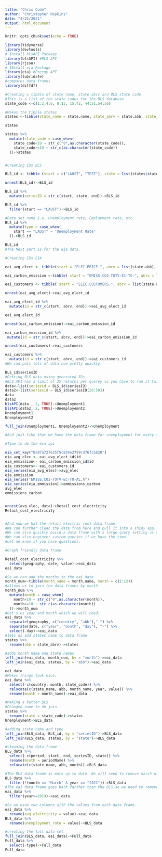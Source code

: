 ```yaml
---
title: "Chris Code"
author: "Christopher Hopkins"
date: "4/25/2021"
output: html_document
---
```


```r
knitr::opts_chunk$set(echo = TRUE)
```

```r
library(tidyverse)
library(devtools)
# Install blsAPI Package
library(blsAPI) #BLS API
library(rjson)
# INstall eia Package
library(eia) #Energy API
library(lubridate)
#compares data frames
library(diffdf)
```

```r
#Creating a tibble of state name, state abrv and BLS state code
#This is a list of the state codes for the BLS database
state_code <-c(1:2,4:6, 8:13, 15:42, 44:51,54:56)

#Makes the tibble states
states <-tibble(state_name = state.name, state_abrv = state.abb, state_code = state_code)

states

states %>% 
  mutate(state_code = case_when(
    state_code<10 ~ str_c("0",as.character(state_code)),
    state_code>=10 ~ str_c(as.character(state_code))
  ))->states


#Creating IDs BLS

BLS_id <- tibble (start = c("LAUST", "TEST"), state = list(states$state_code), end = "0000000000003")

unnest(BLS_id)->BLS_id

BLS_id %>% 
  mutate(seriesID = str_c(start, state, end))->BLS_id

BLS_id %>% 
  filter(start == "LAUST")->BLS_id

#Data set name i.e. Unemployment rate, Employment rate, etc.
BLS_id %>% 
  mutate(type = case_when(
    start == "LAUST" ~ "Unemployment Rate"
  ))->BLS_id

BLS_id
#The Next part is for the eia data.

#Creating IDs EIA

eai_avg_elect <- tibble(start = "ELEC.PRICE.", abrv = list(state.abb), end = "-IND.M")

eai_carbon_emission <-tibble( start = "EMISS.CO2-TOTV-EC-TO-", abrv = list(state.abb), end = ".A")

eai_customers <- tibble( start = "ELEC.CUSTOMERS.", abrv = list(state.abb), end = "-ALL.A")

unnest(eai_avg_elect)->eai_avg_elect_id

eai_avg_elect_id %>% 
  mutate(id = str_c(start, abrv, end))->eai_avg_elect_id

eai_avg_elect_id

unnest(eai_carbon_emission)->eai_carbon_emission_id

eai_carbon_emission_id %>% 
 mutate(id = str_c(start, abrv, end))->eai_carbon_emission_id

unnest(eai_customers)->eai_customers

eai_customers %>% 
  mutate(id = str_c(start, abrv, end))->eai_customers_id
#We can pull lots of data now pretty quickly.

BLS_id$seriesID
#Getting BLS data using generated IDs
#BLS API has a limit of 25 returns per querey so you have to run it twice.
data<-list(seriesid = BLS_id$seriesID)
data2<-list(seriesid = BLS_id$seriesID[26:50])
data
data2
blsAPI(data , 2, TRUE)->Unemployment1
blsAPI(data2, 2, TRUE)->Unemployemnt2
Unemployment1
Unemployemnt2

full_join(Unemployment1, Unemployemnt2)->Unemployment

#And just like that we have the data frame for unemployment for every state for a year.

#Time to do the eia api

eia_set_key("8a87a727635f5c834e2799cd76fcb820")
eia_avg_elec <- eai_avg_elect_id$id
eia_emmission<- eai_carbon_emission_id$id
eia_customers<- eai_customers_id
eia_series(eia_avg_elec)->avg_elec
eia_emmission
eia_series("EMISS.CO2-TOTV-EC-TO-AL.A")
eia_series(eia_emmission)->emmissions_carbon
avg_elec
emmissions_carbon


unnest(avg_elec, data)->Retail_cost_electricity
Retail_cost_electricity


#And now we hat the retail electric cost data frame.
#We can further clean the data from here and pull it into a shiny app.
#We can also quickly build a data frame with a large query letting us acess a lot of data.
#We can also engineer custom queries if we have the time.
#Let me know if you have questions.
```
```r
#Graph friendly data frame

Retail_cost_electricity %>% 
  select(geography, date, value)->eai_data
eai_data 

#So we can add the months to the eai data
month_num<-tibble(month_name = month.name, month = c(1:12))
#allows us to join the data frames by month
month_num %>% 
  mutate(month = case_when(
    month<10 ~ str_c("0",as.character(month)),
    month>=10 ~ str_c(as.character(month))
  ))->month_num
#Get's us year and month which we will need.
eai_data %>% 
  separate(geography, c("country", "abb"),"-") %>% 
  separate(date, c("year", "month", "day"), "-") %>% 
  select(-day)->eai_data
#lets us add states name to data frame
states %>% 
  rename(abb = state_abrv)->states

#adds month name and state names
left_join(eai_data, month_num, by = "month")->eai_data
left_join(eai_data, states, by = "abb")->eai_data

eai_data
#Makes things look nice.
eai_data %>% 
  select(-c(country, month, state_code)) %>% 
  relocate(c(state_name, abb, month_name, year, value)) %>% 
  rename(month = month_name)->eai_data

#Making a better BLS
#Changed name to do join
states %>% 
  rename(state = state_code)->states
Unemployment->BLS_data

#adding state name and type
left_join(BLS_data, BLS_id, by = "seriesID")->BLS_data
left_join(BLS_data, states, by = "state")->BLS_data

#cleaning the data frame
BLS_data %>% 
  select(-c(period, start, end, seriesID, state)) %>% 
  rename(month = periodName) %>% 
  relocate(c(state_name, abb, month))->BLS_data

#The BLS data frame is more up to date. We will need to remove march of this year.
BLS_data %>% 
  filter(!(month == "March" & year == "2021"))->BLS_data
#The eai data frame goes back farther than the BLS so we need to remove the excess.
eai_data %>% 
  filter(year>=2019)->eai_data

#So we have two columns with the values from each data frame.
eai_data %>% 
  rename(avg_electricity = value)->eai_data
BLS_data %>% 
  rename(unemployment_rate = value)->BLS_data

#creating the full data set
full_join(BLS_data, eai_data)->Full_data
Full_data %>% 
  select(-type)->Full_data
Full_data
```

